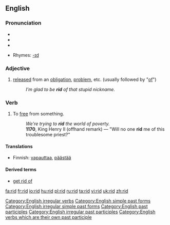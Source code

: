 ==English==

===Pronunciation===
*{{SAMPA|/'/}}
*{{IPA|/'rɪd/}}
*{{audio|en-us-rid.ogg|Audio (US)}}

*Rhymes: [[Rhymes:English:-ɪd|-ɪd]]

===Adjective===
{{en-adj|-}}

# [[released]] from an [[obligation]], [[problem]], etc. (usually followed by "[[of]]")
#:''I’m glad to be '''rid''' of that stupid nickname.''

===Verb===
{{en-verb|rids|ridding|rid}}

# To [[free]] from something.
#:''We're trying to '''rid''' the world of poverty.''
#:'''1170''', King Henry II (offhand remark) — "Will no one '''rid''' me of this troublesome priest?"

====Translations====
*Finnish: [[vapauttaa]], [[päästää]]

====Derived terms====
*[[get rid of]]

[[Category:English irregular verbs]]
[[Category:English simple past forms]]
[[Category:English irregular simple past forms]]
[[Category:English past participles]]
[[Category:English irregular past participles]]
[[Category:English verbs which are their own past participle]]

[[fa:rid]]
[[fr:rid]]
[[io:rid]]
[[hu:rid]]
[[pl:rid]]
[[ru:rid]]
[[ta:rid]]
[[vi:rid]]
[[uk:rid]]
[[zh:rid]]
